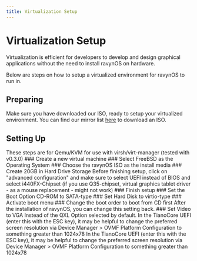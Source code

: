 ```yaml
---
title: Virtualization Setup
---
```



# Virtualization Setup

Virtualization is efficient for developers to develop and design graphical applications without the need to install ravynOS on hardware.

Below are steps on how to setup a virtualized environment for ravynOS to run in.


## Preparing

Make sure you have downloaded our ISO, ready to setup your virtualized environment. You can find our mirror list [here](/download/mirror-list) to download an ISO.

## Setting Up

<Callout type="warning" emoji="⚠️">
  These steps are for Qemu/KVM for use with virsh/virt-manager (tested with v0.3.0)
</Callout>
<Steps>
### Create a new virtual machine
### Select FreeBSD as the Operating System
### Choose the ravynOS ISO as the install media
### Create 20GB in Hard Drive Storage
<Callout type="error" emoji="🚫">
  Before finishing setup, click on "advanced configuration" and make sure to select UEFI instead of BIOS and select i440FX-Chipset (if you use Q35-chipset, virtual graphics tablet driver - as a mouse replacement - might not work)
</Callout>
### Finish setup
### Set the Boot Option CD-ROM to SATA-type
### Set Hard Disk to virtio-type
### Activate boot menu
### Change the boot order to boot from CD first
After the installation of ravynOS, you can change this setting back.
### Set Video to VGA 
Instead of the QXL Option selected by default.

</Steps>

<Callout type="warning" emoji="⚠️">
In the TianoCore UEFI (enter this with the ESC key), it may be helpful to change the preferred screen resolution via Device Manager > OVMF Platform Configuration to something greater than 1024x78
</Callout>

<Callout type="info" emoji="ℹ️">
In the TianoCore UEFI (enter this with the ESC key), it may be helpful to change the preferred screen resolution via Device Manager > OVMF Platform Configuration to something greater than 1024x78
</Callout>
